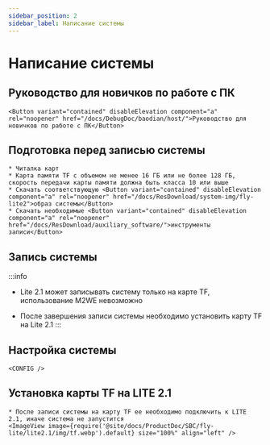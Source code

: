 ```yaml
---
sidebar_position: 2
sidebar_label: Написание системы
---
```







# Написание системы

## Руководство для новичков по работе с ПК

    <Button variant="contained" disableElevation component="a" rel="noopener" href="/docs/DebugDoc/baodian/host/">Руководство для новичков по работе с ПК</Button>

## Подготовка перед записью системы

    * Читалка карт
    * Карта памяти TF с объемом не менее 16 ГБ или не более 128 ГБ, скорость передачи карты памяти должна быть класса 10 или выше
    * Скачать соответствующую <Button variant="contained" disableElevation component="a" rel="noopener" href="/docs/ResDownload/system-img/fly-lite2">образ системы</Button>
    * Скачать необходимые <Button variant="contained" disableElevation component="a" rel="noopener" href="/docs/ResDownload/auxiliary_software/">инструменты записи</Button>

## Запись системы

:::info
* Lite 2.1 может записывать систему только на карте TF, использование M2WE невозможно
* После завершения записи системы необходимо установить карту TF на Lite 2.1
:::

    <TF />

            

## Настройка системы

    <CONFIG />


## Установка карты TF на LITE 2.1

    * После записи системы на карту TF ее необходимо подключить к LITE 2.1, иначе система не запустится
    <ImageView image={require('@site/docs/ProductDoc/SBC/fly-lite/lite2.1/img/tf.webp').default} size="100%" align="left" />  
